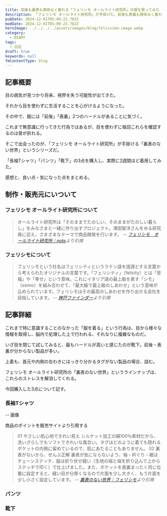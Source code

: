 ```yaml
---
title: 前後も裏表も関係なく着れる「フェリシモ オールライト研究所」の服を買ってみた
description: 「フェリシモ オールライト研究所」が手掛けた、前後も表裏も関係なく着れる服を買ってみた。視界が欠けていく病気を抱えているため、視力に頼らない日常を意識し始めた中で出会ったアイテムだ。製品の感想などをまとめた。
pubDate: 2024-12-01T05:09:23.782Z
modDate: 2024-12-01T05:09:23.782Z
heroImage: ../../../../assets/images/blog/felissimo-image.webp
category:
  - DIARY
tags:
  - 日記
draft: true
keywords: null
fmContentType: blog
---
```



## 記事概要

目の病気が見つかり将来、視界を失う可能性が出てきた。

<BlogCard
  title='網膜色素変性症と向き合う'
  description=''
  url='https://www.neputa-note.net/2024/10/pigmentary-degeneration-of-the-retina/'
  domain='www.neputa-note.net'
/>

それから目を使わずに生活することを心がけるようになった。

その中で、服には「前後」「表裏」2つのハードルがあることに気づく。

これまで無意識に行ってきた行為ではあるが、目を使わずに毎回これらを確認するのは骨が折れる。

そこで出会ったのが、「フェリシモ オールライト研究所」が手掛ける「裏表のない世界」というシリーズだ。

<BlogCard
    title="裏表のない世界"
    description="裏表のない服、パンツ、靴下が出来ました。もっと言えば前後もありません。すべての着こなしが正解です。あなたが今日も笑っていますように。"
    url='https://www.felissimo.co.jp/arl/nouraomote/arl_nouraomote_fsc.html'
    domain='www.felissimo.co.jp' />

「長袖Tシャツ」「パンツ」「靴下」の3点を購入し、実際に2週間ほど着用してみた。

感想と、良い点・気になった点をまとめる。

## 制作・販売元にいついて

### フェリシモ オールライト研究所について

> オールライト研究所は「そのままでたのしい、そのままがたのしい暮らし」をみなさまと一緒に作り出すプロジェクト。澤田智洋さんをゆる研究員に迎え、さまざまなテーマで商品開発を行います。 <cite>-- [フェリシモ　オールライト研究所｜note](https://note.com/allrightlab)より引用</cite>

<BlogCard
    title="オールライト研究所"
    description="よわさや苦手やコンプレックスで悩むのは、そろそろ終わりにしましょう。「そのままでたのしい」を皆さまといっしょに研究し、作り出すプロジェクト。"
    url='https://www.felissimo.co.jp/arl/arl_fsc.html'
    domain='www.felissimo.co.jp' />

### フェリシモについて

> フェリシモという社名はフェリシティというラテン語を語源とする言葉から考えられたオリジナルの言葉です。「フェリシティ」（felicity）とは「至福」や「幸せ」という意味。これにイタリア語の最上級を表す「シモ」（ssimo）を組み合わせて、「最大級で最上級のしあわせ」という意味が込められています。フェリシモはその最高のしあわせを作り出せる会社を目指しています。 <cite>-- [神戸ファインダー](https://kobefinder.com/felissimo/)より引用</cite>

<BlogCard
    title="FELISSIMO COMPANY [フェリシモ カンパニー]｜ともにしあわせになるしあわせ"
    description="フェリシモの経営理念“ともにしあわせになるしあわせ”に込めた思いや事業内容、会社情報、IR情報、プレスリリースやサステナブルな取り組みについてご紹介します。"
    url='https://www.felissimo.co.jp/company/company_cy.html'
    domain='www.felissimo.co.jp' />

## 記事詳細

これまで特に意識することのなかった「服を着る」という行為は、目から様々な情報を取得し、脳内で処理した上で行われる、それなりに複雑なものだ。

いざ目を閉じて試してみると、最もハードルが高いと感じたのが靴下。前後・表裏が分からない製品が多い。

上着も、首元や内側の左わきにはっきり分かるタグがない製品の場合、詰む。

フェリシモ オールライト研究所の「裏表のない世界」というラインナップは、これらのストレスを解消してくれる。

今回購入した3点について記す。

### 長袖Tシャツ

-- 画像

商品のポイントを販売サイトより引用する

> 01
> やさしい肌心地できれい見え
> シルケット加工の綿100％素材だから、洗いざらしでもソフトできれいな風合い。タグはどのように着ても隠れるポケットの内側に留めているので、肌にあたることもありません。
> 02
> 裏表がないから、ぜんぶ正解
> 裏表が気にならないよう、袖・衿ぐり・裾はチェーンステッチ、脇は折り伏せ縫い（生地の端と端を折り込んで上からステッチで叩く）で仕上げました。また、ポケットを表裏まったく同じ位置に設定すると、縫い目が分厚くなるので片面を少し大きく、もう片面を少し小さく設定しています。 <cite>-- [裏表のない世界｜フェリシモ](https://www.felissimo.co.jp/arl/nouraomote/arl_nouraomote_fsc.html)より引用</cite>

<BlogCard
    title="オールライト研究所　みんなにやさしくかっこいい　裏表前後ろのない　シルケット加工できれい見え　ポケットTシャツ（長袖）｜フェリシモコレクション｜フェリシモ【公式通販】"
    description="オールライト研究所　みんなにやさしくかっこいい　裏表前後ろのない　シルケット加工できれい見え　ポケットTシャツ（長袖）｜Tシャツ・カットソーの通販ならフェリシモコレクション｜フェリシモ【公式通販】"
    url='https://www.felissimo.co.jp/collect/339009_0.html?vf=07'
    domain='www.felissimo.co.jp' />

### パンツ

### 靴下
